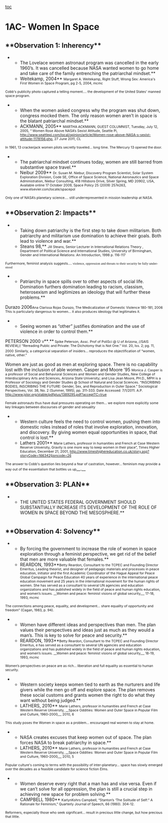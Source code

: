 [[toc]]
=1AC- Women In Space= 



==**Observation 1: Inherency**== 
**The Lovelace women astronaut program was cancelled in the early 1960’s. It was cancelled because NASA wanted women to go home and take care of the family entrenching the patriarchal mindset.**
**Weitekamp, 2004** <span style="font-size: 8pt;">Margaret A. Weitekamp, Right Stuff, Wrong Sex: America's First Women in Space Program, pg 2-5, 2004, mcmc </span>
<span style="font-size: 8pt;">Cobb's publicity photo captured a telling moment…. the development of the United States' manned space program.</span>

**When the women asked congress why the program was shut down, congress mocked them. The only reason women aren’t in space is the blatant patriarchal mindset.**
**ACKMANN, 2005** <span style="font-size: 8pt;">MARTHA ACKMANN, GUEST COLUMNIST, Tuesday, July 12, 2005, “ Women Rose Above NASA’s Sexist Attitude, Seattle Pi, http://www.seattlepi.com/local/opinion/article/Women-rose-above-NASA-s-sexist-attitude-1178156.php, 27 June 2011, CL</span>
<span style="font-size: 8pt;">In 1961, 13 crackerjack women pilots secretly traveled… long time. The Mercury 13 opened the door.</span>


**The patriarchal mindset continues today, women are still barred from substantive space travel.**
**Neibur 2009** <span style="font-size: 8pt;">Dr. Susan M. Niebur, Discovery Program Scientist, Solar System Exploration Division, Code SE, Office of Space Science, National Aeronautics and Space Administration, Niebur Consulting, 418 Hillsboro Drive, Silver Spring, MD 20902, USA, Available online 17 October 2009, Space Policy 25 (2009) 257e263, www.elsevier.com/locate/spacepol</span>
<span style="font-size: 8pt;">Only one of NASA’s planetary science…. still underrepresented in mission leadership at NASA.</span>

==**Observation 2: Impacts**== 
**Taking down patriarchy is the first step to take down militarism. Both patriarchy and militarism use domination to achieve their goals. Both lead to violence and war.**
**Steans 98,** <span style="font-size: 8pt;">Jill Steans, Senior Lecturer in International Relations Theory , Department of Political Science and International Studies, University of Birmingham, Gender and International Relations: An Introduction, 1998 p. 116-117</span>
<span style="font-size: 8pt;">Furthermore, feminist analysis suggests…. </span><span style="font-family: Cambria,serif; font-size: 8pt; text-decoration: none;">violence, oppression and threats to their security be fully under­stood</span>

**Patriarchy in space spills over to other aspects of social life. Domination furthers domination leading to racism, classism, heterosexism and legitimizes an ideology that will further these problems.**
Durazo 2006<span style="font-size: 8pt;">Ana Clarissa Rojas Durazo, The Medicalization of Domestic Violence 180-181, 2006</span>
<span style="font-size: 8pt;">This is particularly dangerous to women… it also produces ideology that legitimates it. </span>

**Seeing women as “other” justifies domination and the use of violence in order to control them.**
<span class="cite">PETERSON 2000 </span><span style="font-size: 8pt;">V</span>**<span style="font-size: 8pt;">.</span>**<span style="font-size: 8pt;"> Spike Peterson, Assc. Prof of PoliSci @ U of Arizona, //SAIS REVIEW,// “Rereading Public and Private: The Dichotomy that is Not One.” Vol. 20, Iss. 2; pg. 11, 2000</span>
<span style="font-size: 8pt;">Similarly, a categorical separation of insiders… reproduces the objectification of “women, native, other.” </span>


Women are just as good as men at exploring space. There is no capability lost with the inclusion of able women.
Casper and Moore ’95 <span style="font-size: 8pt;">Monica J. Casper is a professor of Social and Behavioral Sciences and Women and Gender Studies, New College of Interdisciplinary Arts and Sciences, Arizona State University; and Lisa Jean Moore, PH.D., MPH is a Professor of Sociology and Gender Studies @ School of Natural and Social Sciences. “INSCRIBING BODIES, INSCRIBING THE FUTURE: Gender, Sex, and Reproduction in Outer Space.” Sociological Perspectives, Vol. 38, No. 2 (Summer, 1995), pp. 311-333. Date Accessed: 7/1/2011. A.P. http://www.jstor.org/stable/pdfplus/1389295.pdf?acceptTC=true</span>

<span style="font-size: 8pt;">Female astronauts thus have dual pressures operating on them… we explore more explicitly some key linkages between discourses of gender and sexuality</span>


**Western culture feels the need to control women, pushing them into domestic roles instead of roles that involve exploration, innovation, and discovery. By giving women equal opportunities in space, that control is lost.**
**Lathers 2001** <span style="font-size: 8pt;">Marie Lathers, professor in humanities and French at Case Western Reserve University, Gravity is one more way to keep women in their place”, Times Higher Education, December 21, 2001, http://www.timeshighereducation.co.uk/story.asp?storyCode=166342§ioncode=26</span>
<span style="font-size: 8pt;">The answer to Cobb's question lies beyond a fear of castration, however… feminism may provide a way out of the essentialism that bottles us up</span>__.__

==**Observation 3: PLAN**== 
**THE UNITED STATES FEDERAL GOVERNMENT SHOULD SUBSTANTIALLY INCREASE ITS DEVELOPMENT OF THE ROLE OF WOMEN IN SPACE BEYOND THE MESOSPHERE.**


= = 
==**Observation 4: Solvency**== 
**By forcing the government to increase the role of women in space exploration through a feminist perspective, we get rid of the belief that men are more valuable that females.**
**REARDON, 1993**<span style="font-size: 8pt;">Betty Reardon, Consultant to the TCPEC and Founding Director Emeritus, Leading theorist, and designer of pedagogic materials and processes in peace education, initiator and the first Academic Coordinator of the Hague Appeal for Peace Global Campaign for Peace Education 40 years of experience in the international peace education movement and 25 years in the international movement for the human rights of women. She has served as a consultant to several UN agencies and education organizations and has published widely in the field of peace and human rights education, and women’s issues. __Women and peace: feminist visions of global security,__ 17-18, 1993, mcmc</span>
<span style="font-size: 8pt;">The connections among peace, equality, and development… share equality of opportunity and freedom” (Cagan, 1983, p. 94). </span>

**Women have different ideas and perspectives than men. The plan values their perspectives and ideas just as much as they would a man’s. This is key to solve for peace and security.**
**REARDON, 1993**<span style="font-size: 8pt;">Betty Reardon, Consultant to the TCPEC and Founding Director Emeritus, e has served as a consultant to several UN agencies and education organizations and has published widely in the field of peace and human rights education, and women’s issues. __Women and peace: feminist visions of global security,__ 18-19, 1993, mcmc</span>
<span style="font-size: 8pt;">Women’s perspectives on peace are as rich… liberation and full equality as essential to human security.</span>


**Western society keeps women tied to earth as the nurturers and life givers while the men go off and explore space. The plan removes these social customs and grants women the right to do what they want without being judged.**
**LATHERS, 2010** <span style="font-size: 8pt;">Marie Lathers, professor in humanities and French at Case Western Reserve University, __Space Oddities: Women and Outer Space in Popular Film and Culture, 1960-2000,__ 2010, 6</span>
<span style="font-size: 8pt;">This study poses the Women in space as a problem… encouraged real women to stay at home.</span>

**NASA creates excuses that keep women out of space. The plan forces NASA to break patriarchy in space.**
**LATHERS, 2010** <span style="font-size: 8pt;">Marie Lathers, professor in humanities and French at Case Western Reserve University, __Space Oddities: Women and Outer Space in Popular Film and Culture, 1960-2000,__ 2010, 5</span>
<span style="font-size: 8pt;">Popular culture's coming to terms with the possibility of inter-planetary… space has slowly emerged over the decades as a feasible candidate for science fiction Elms.</span>


**Women deserve every right that a man has and vise versa. Even if we can’t solve for all oppression, the plan is still a crucial step in achieving new space for problem solving.**
**CAMPBELL 1980** <span style="font-size: 8pt;">KarlynKohrs Campbell, “Stanton’s ‘The Solitude of Self:” A Rationale for Feminism,” Quarterly Journal of Speech, 66 (1980). 304-12.</span>
<span style="font-size: 8pt;">Reformers, especially those who seek significant… result in precious little change, but how precious that little.</span>